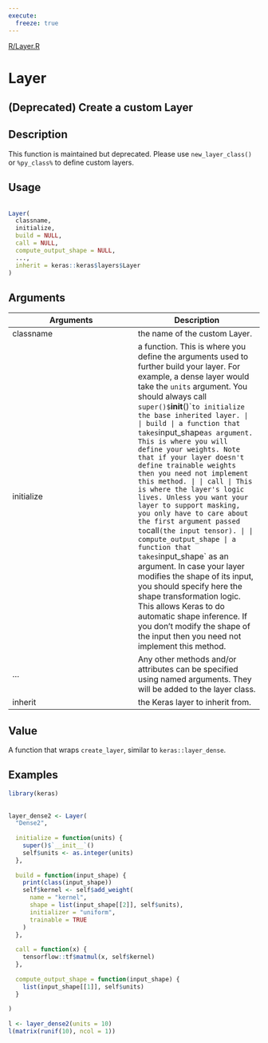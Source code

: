 ```yaml
---
execute:
  freeze: true
---
```


[R/Layer.R](https://github.com/rstudio/keras//blob/main/R/Layer.R#L64) 

# Layer

## (Deprecated) Create a custom Layer

## Description
 This function is maintained but deprecated. Please use `new_layer_class()` or `%py_class%` to define custom layers. 


## Usage
```r
 
Layer( 
  classname, 
  initialize, 
  build = NULL, 
  call = NULL, 
  compute_output_shape = NULL, 
  ..., 
  inherit = keras::keras$layers$Layer 
) 
```

## Arguments
|Arguments|Description|
|---|---|
| classname | the name of the custom Layer. |
| initialize | a function. This is where you define the arguments used to further build your layer. For example, a dense layer would take the `units` argument. You should always call `super()$`__init__()`` to initialize the base inherited layer. |
| build | a function that takes `input_shape` as argument. This is where you will define your weights. Note that if your layer doesn't define trainable weights then you need not implement this method. |
| call | This is where the layer's logic lives. Unless you want your layer to support masking, you only have to care about the first argument passed to `call` (the input tensor). |
| compute_output_shape | a function that takes `input_shape` as an argument. In case your layer modifies the shape of its input, you should specify here the shape transformation logic. This allows Keras to do automatic shape inference. If you don't modify the shape of the input then you need not implement this method. |
| ... | Any other methods and/or attributes can be specified using named arguments. They will be added to the layer class. |
| inherit | the Keras layer to inherit from. |



## Value
 A function that wraps `create_layer`, similar to `keras::layer_dense`. 


## Examples
```r
library(keras)
 
 
layer_dense2 <- Layer( 
  "Dense2", 
 
  initialize = function(units) { 
    super()$`__init__`() 
    self$units <- as.integer(units) 
  }, 
 
  build = function(input_shape) { 
    print(class(input_shape)) 
    self$kernel <- self$add_weight( 
      name = "kernel", 
      shape = list(input_shape[[2]], self$units), 
      initializer = "uniform", 
      trainable = TRUE 
    ) 
  }, 
 
  call = function(x) { 
    tensorflow::tf$matmul(x, self$kernel) 
  }, 
 
  compute_output_shape = function(input_shape) { 
    list(input_shape[[1]], self$units) 
  } 
 
) 
 
l <- layer_dense2(units = 10) 
l(matrix(runif(10), ncol = 1)) 
 
 
 
```


